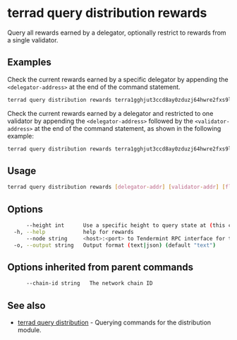 # terrad query distribution rewards

Query all rewards earned by a delegator, optionally restrict to rewards from a single validator.

## Examples


Check the current rewards earned by a specific delegator by appending the `<delegator-address>` at the end of the command statement.

```sh Terrad
terrad query distribution rewards terra1gghjut3ccd8ay0zduzj64hwre2fxs9ld75ru9p
```

Check the current rewards earned by a delegator and restricted to one validator by appending the `<delegator-address>` followed by the `<validator-address>` at the end of the command statement, as shown in the following example:

```sh Terrad
terrad query distribution rewards terra1gghjut3ccd8ay0zduzj64hwre2fxs9ld75ru9p terravaloper1gghjut3ccd8ay0zduzj64hwre2fxs9ldmqhffj
```

## Usage

```sh Terrad
terrad query distribution rewards [delegator-addr] [validator-addr] [flags]
```

## Options

```sh Terrad
      --height int      Use a specific height to query state at (this can error if the node is pruning state)
  -h, --help            help for rewards
      --node string     <host>:<port> to Tendermint RPC interface for this chain (default "tcp://localhost:26657")
  -o, --output string   Output format (text|json) (default "text")
```

## Options inherited from parent commands

```sh Terrad
      --chain-id string   The network chain ID
```

## See also

* [terrad query distribution](./terrad_query_distribution.mdx)	 - Querying commands for the distribution module.



